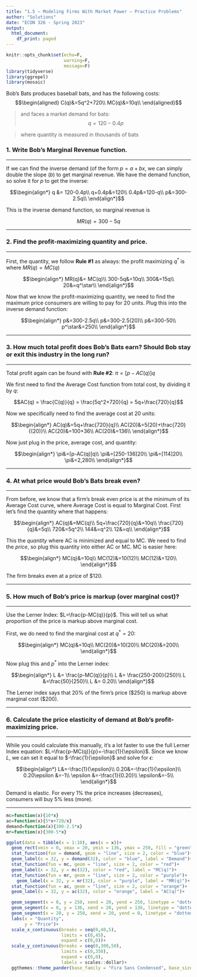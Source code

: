 ```yaml
---
title: "1.5 — Modeling Firms With Market Power — Practice Problems"
author: "Solutions"
date: "ECON 326 - Spring 2023"
output:
  html_document:
    df_print: paged
---
```


```r
knitr::opts_chunk$set(echo=F,
                      warning=F,
                      message=F)
library(tidyverse)
library(ggrepel)
library(mosaic)
```


Bob's Bats produces baseball bats, and has the following costs:
$$\begin{aligned}
C(q)&=5q^2+720\\
MC(q)&=10q\\	
\end{aligned}$$

> and faces a market demand for bats: 
$$q = 120-0.4p$$

> where quantity is measured in thousands of bats

### 1. Write Bob's Marginal Revenue function.

---

If we can find the inverse demand (of the form $p=a+bx$, we can simply double the slope $(b)$ to get marginal revenue. We have the demand function, so solve it for $p$ to get the inverse:

$$\begin{align*}
q &= 120-0.4p\\
q+0.4p&=120\\
0.4p&=120-q\\
p&=300-2.5q\\
\end{align*}$$

This is the inverse demand function, so marginal revenue is 

$$MR(q)=300-5q$$

---

### 2. Find the profit-maximizing quantity and price.

---

First, the quantity, we follow **Rule #1** as always: the profit maximizing $q^*$ is where $MR(q)=MC(q)$

$$\begin{align*}
	MR(q)&= MC(q)\\
	300-5q&=10q\\
	300&=15q\\
	20&=q^\star\\
\end{align*}$$

Now that we know the profit-maximizing quantity, we need to find the maximum price consumers are willing to pay for 20 units. Plug this into the inverse demand function:

$$\begin{align*}
p&=300-2.5q\\
p&=300-2.5(20)\\
p&=300-50\\
p^\star&=250\\
\end{align*}$$

---

### 3. How much total profit does Bob's Bats earn? Should Bob stay or exit this industry in the long run?

---

Total profit again can be found with **Rule #2**: $\pi=[p-AC(q)]q$

We first need to find the Average Cost function from total cost, by dividing it by $q$:

$$AC(q) = \frac{C(q)}{q} = \frac{5q^2+720}{q} = 5q+\frac{720}{q}$$

Now we specifically need to find the average cost at 20 units:

$$\begin{align*}
AC(q)&=5q+\frac{720}{q}\\
AC(20)&=5(20)+\frac{720}{(20)}\\
AC(20)&=100+36\\
AC(20)&=136\\
\end{align*}$$

Now just plug in the price, average cost, and quantity:

$$\begin{align*}
\pi&=[p-AC(q)]q\\
\pi&=[250-136]20\\
\pi&=[114]20\\
\pi&=2,280\\
\end{align*}$$

---

### 4. At what price would Bob's Bats break even?

---

From before, we know that a firm's break even price is at the minimum of its Average Cost curve, where Average Cost is equal to Marginal Cost. First let's find the quantity where that happens:

$$\begin{align*}
AC(q)&=MC(q)\\
5q+\frac{720}{q}&=10q\\
\frac{720}{q}&=5q\\
720&=5q^2\\
144&=q^2\\
12&=q\\
\end{align*}$$

This the *quantity* where AC is minimized and equal to MC. We need to find the *price*, so plug this quantity into either AC or MC. MC is easier here:

$$\begin{align*}
MC(q)&=10q\\
MC(12)&=10(12)\\
MC(12)&=120\\
\end{align*}$$

The firm breaks even at a price of $120.

---

### 5. How much of Bob's price is markup (over marginal cost)?

---

Use the Lerner Index: $L=\frac{p-MC(q)}{p}$. This will tell us what proportion of the price is markup above marginal cost.

First, we do need to find the marginal cost at $q^*=20$:

$$\begin{align*}
MC(q)&=10q\\
MC(20)&=10(20)\\
MC(20)&=200\\
\end{align*}$$

Now plug this and $p^*$ into the Lerner index:

$$\begin{align*}
L &= \frac{p-MC(q)}{p}\\
L &= \frac{250-200}{250}\\
L &=\frac{50}{250}\\
L &= 0.20\\
\end{align*}$$

The Lerner index says that 20% of the firm's price ($250) is markup above marginal cost ($200).

---

### 6. Calculate the price elasticity of demand at Bob's profit-maximizing price.

---

While you could calculate this manually, it's a lot faster to use the full Lerner Index equation: $L=\frac{p-MC(q)}{p}=-\frac{1}{\epsilon}$. Since we know $L$, we can set it equal to $-\frac{1}{\epsilon}$ and solve for $\epsilon$:

$$\begin{align*}
L&=-\frac{1}{\epsilon}\\
0.20&=-\frac{1}{\epsilon}\\
0.20\epsilon &=-1\\
\epsilon &=-\frac{1}{0.20}\\
\epsilon&=-5\\
\end{align*}$$

Demand is elastic. For every 1% the price increases (decreases), consumers will buy 5% less (more).

---

```r
mc=function(x){10*x}
ac=function(x){5*x+720/x}
demand=function(x){300-2.5*x}
mr=function(x){300-5*x}

ggplot(data = tibble(x = 1:10), aes(x = x))+
  geom_rect(xmin = 0, xmax = 20, ymin = 136, ymax = 250, fill = "green", alpha = 0.25)+
  stat_function(fun = demand, geom = "line", size = 2, color = "blue")+
  geom_label(x = 32, y = demand(32), color = "blue", label = "Demand")+
  stat_function(fun = mc, geom = "line", size = 2, color = "red")+
  geom_label(x = 32, y = mc(32), color = "red", label = "MC(q)")+
  stat_function(fun = mr, geom = "line", size = 2, color = "purple")+
    geom_label(x = 32, y = mr(32), color = "purple", label = "MR(q)")+
  stat_function(fun = ac, geom = "line", size = 2, color = "orange")+
  geom_label(x = 32, y = ac(32), color = "orange", label = "AC(q)")+

  geom_segment(x = 0, y = 250, xend = 20, yend = 250, linetype = "dotted", size = 1)+
  geom_segment(x = 0, y = 136, xend = 20, yend = 136, linetype = "dotted", size = 1)+
  geom_segment(x = 20, y = 250, xend = 20, yend = 0, linetype = "dotted", size = 1)+
  labs(x = "Quantity",
       y = "Price")+
  scale_x_continuous(breaks = seq(0,40,5),
                     limits = c(0,45),
                     expand = c(0,0))+
  scale_y_continuous(breaks = seq(0,300,50),
                     limits = c(0,350),
                     expand = c(0,0),
                     labels = scales::dollar)+
  ggthemes::theme_pander(base_family = "Fira Sans Condensed", base_size = 14)
```

